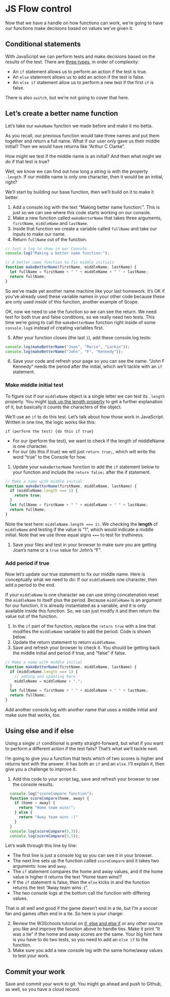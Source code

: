 # JS Flow control

Now that we have a handle on how functions can work, we're going to have our functions make decisions based on values we've given it.

## Conditional statements

With JavaScript we can perform tests and make decisions based on the results of the test. There are [three types](https://www.w3schools.com/js/js_if_else.asp), in order of complexity:

- An `if` statement allows us to perform an action if the test is true.
- An `else` statement allows us to add an action if the test is false.
- An `else if` statement allow us to perform a new test if the first `if` is false.

There is also `switch`, but we're not going to cover that here.

## Let's create a better name function

Let's take our `makeName` function we made before and make it mo betta.

As you recall, our previous function would take three names and put them together and return a full name. What if our user only gave us their middle initial? Then we would have returns like "Arthur C Clarke".

How might we test if the middle name is an initial? And then what might we do if that test is true?

Well, we know we can find out how long a string is with the property `.length`. If our middle name is only one character, then it would be an initial, right?

We'll start by building our base function, then we'll build on it to make it better.

1. Add a console.log with the text "Making better name function:". This is just so we can see where this code starts working on our console.
1. Make a new function called `makeBetterName` that takes three arguments, `firstName`, `middleName` and `lastName`.
1. Inside that function we create a variable called `fullName` and take our inputs to make our name.
1. Return `fullName` out of the function.

```js
// Just a log to show in our Console
console.log("Making a better name function:");

// A better name function to fix middle initials
function makeBetterName(firstName, middleName, lastName) {
  let fullName = firstName + " " + middleName + " " + lastName;
  return fullName;
}
```

So we've made yet another name machine like your last homework. It's OK if you've already used these variable names in your other code because these are only used _inside_ of this function, another example of Scope.

OK, now we need to use the function so we can see the return. We need test for both true and false conditions, so we really need two tests. This time we're going to call the `makeBetterName` function right inside of some `console.log`s instead of creating variables first.

5. After your function closes (the last `}`), add these console.log tests:

```js
console.log(makeBetterName("Joan", "Marie", "Larkin"));
console.log(makeBetterName("John", "F", "Kennedy"));
```

6. Save your code and refresh your page so you can see the name. "John F Kennedy" needs the period after the initial, which we'll tackle with an `if` statement.

### Make middle initial test

To figure out if our `middleName` object is a single letter we can test its `.length` property. You might [look up the length property](https://www.google.com/search?q=javascript+length+property&oq=javascript+length+prop) to get a further explanation of it, but basically it counts the characters of the object.

We'll use an `if` to do this test. Let's talk about how those work in JavaScript. Written in one line, the logic works like this:

`if (perform the test) {do this if true}`

- For our (perform the test), we want to check if the length of middleName is one character.
- For our {do this if true} we will just `return true;`, which will write the word "true" to the Console for how.

1. Update your `makeBetterName` function to add the `if` statement below to your  function and include the `return false;` after the if statement.

```js
// Make a name with middle initial
function makeBetterName(firstName, middleName, lastName) {
  if (middleName.length === 1) {
    return true;
  }
  let fullName = firstName + " " + middleName + " " + lastName;
  return fullName;
}
```

Note the test here: `middleName.length === 1)`. We checking the **length** of `middleName` and testing if the value is "1", which would indicate a middle initial. Note that we use three equal signs `===` to test for truthiness.

1. Save your files and test in your browser to make sure you are getting Joan's name or a `true` value for John's "F".

### Add period if true

Now let's update our true statement to fix our middle name. Here is conceptually what we need to do: If our `middleName`is one character, then add a period to the end.

If your `middleName` is one character we can use string concatenation reset the `middleName` to itself plus the period. Because `middleName` is an argument for our function, it is already instantiated as a variable, and it is only available inside this function. So, we can just modify it and then return the value out of the function.

1. In the `if` part of the function, replace the `return true` with a line that modifies the `middleName` variable to add the period. Code is shown below.
1. Update the return statement to return `middleName`.
1. Save and refresh your browser to check it. You should be getting back the middle initial and period if true, and "false" if false.

```js
// Make a name with middle initial
function makeBetterName(firstName, middleName, lastName) {
  if (middleName.length === 1) {
    // adding and updating here
    middleName = middleName + ".";
  }
  let fullName = firstName + " " + middleName + " " + lastName;
  return fullName;
}
```

Add another console.log with another name that uses a middle initial and make sure that works, too.

## Using else and if else

Using a single `if` conditional is pretty straight-forward, but what if you want to perform a different action if the test fails? That's what we'll tackle next.

I'm going to give you a function that tests which of two scores is higher and returns text with the answer. It has both an `if` and an `else`. I'll explain it, then give you a challenge to improve it.

1. Add this code to your script tag, save and refresh your browser to see the console results. 

```js
  console.log("scoreCompare function");
  function scoreCompare(home, away) {
    if (home > away) {
      return "Home team wins!";
    } else {
      return "Away team wins :("
    }
  }
  console.log(scoreCompare(5,3));
  console.log(scoreCompare(3,5));
```

Let's walk through this line by line:

- The first line is just a console log so you can see it in your browser.
- The next line sets up the function called `scoreCompare` and it takes two arguments: `home` and `away`.
- The `if` statement compares the home and away values, and if the home value is higher it returns the text "Home team wins!?
- If the `if` statement is false, then the `else` kicks in and the function returns the text "Away team wins :(".
- The two console logs at the bottom call the function with differing values.

That is all well and good if the game doesn't end in a tie, but I'm a soccer fan and games often end in a tie. So here is your charge:

2. Review the W3Schools tutorial on [if, else and else if](https://www.w3schools.com/js/js_if_else.asp) or any other source you like and improve the function above to handle ties. Make it print "It was a tie" if the home and away scores are the same. Your big hint here is you have to do two tests, so you need to add an `else if` to the function.
1. Make sure you add a new console log with the same home/away values to test your work.

## Commit your work

Save and commit your work to git. You might go ahead and push to Github, as well, so you have a cloud record.
